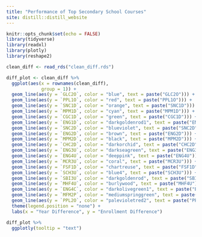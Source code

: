 ```yaml
---
title: "Performance of Top Secondary School Courses"
site: distill::distill_website
---
```


```r
knitr::opts_chunk$set(echo = FALSE)
library(tidyverse)
library(readxl)
library(plotly)
library(reshape2)
```

```r
clean_diff <- read_rds("clean_diff.rds")

diff_plot <- clean_diff %>% 
  ggplot(aes(x = rownames(clean_diff),
             group = 1)) +
  geom_line(aes(y = `GLC2O`, color = "blue", text = paste("GLC2O"))) +
  geom_line(aes(y = `PPL1O`, color = "red", text = paste("PPL1O"))) +
  geom_line(aes(y = `SNC1D`, color = "orange", text = paste("SNC1D"))) +
  geom_line(aes(y = `MPM1D`, color = "cyan", text = paste("MPM1D"))) +
  geom_line(aes(y = `CGC1D`, color = "green", text = paste("CGC1D"))) +
  geom_line(aes(y = `ENG1D`, color = "darkgoldenrod1", text = paste("ENG1D"))) +
  geom_line(aes(y = `SNC2D`, color = "blueviolet", text = paste("SNC2D"))) +
  geom_line(aes(y = `ENG2D`, color = "brown", text = paste("ENG2D"))) +
  geom_line(aes(y = `MPM2D`, color = "black", text = paste("MPM2D"))) +
  geom_line(aes(y = `CHC2D`, color = "darkorchid", text = paste("CHC2D"))) +
  geom_line(aes(y = `ENG3U`, color = "darkseagreen", text = paste("ENG3U"))) +
  geom_line(aes(y = `ENG4U`, color = "deeppink", text = paste("ENG4U"))) +
  geom_line(aes(y = `MCR3U`, color = "coral", text = paste("MCR3U"))) +
  geom_line(aes(y = `FSF1D`, color = "chartreuse", text = paste("FSF1D"))) +
  geom_line(aes(y = `SCH3U`, color = "blue4", text = paste("SCH3U"))) +
  geom_line(aes(y = `SBI3U`, color = "darkgoldenrod", text = paste("SBI3U"))) +
  geom_line(aes(y = `MHF4U`, color = "burlywood", text = paste("MHF4U"))) +
  geom_line(aes(y = `ENG4C`, color = "darkolivegreen1", text = paste("ENG4C"))) +
  geom_line(aes(y = `MFM2P`, color = "mediumspringgreen", text = paste("MFM2P"))) +
  geom_line(aes(y = `PPL2O`, color = "palevioletred2", text = paste("PPL2O"))) +
  theme(legend.position = "none") +
  labs(x = "Year Difference", y = "Enrollment Difference")

diff_plot %>% 
  ggplotly(tooltip = "text")
```